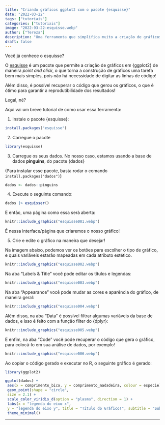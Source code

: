 ```yaml
---
title: "Criando gráficos ggplot2 com o pacote {esquisse}"
date: "2022-03-22"
tags: ["tutoriais"]
categories: ["tutoriais"]
image: "2022-03-22-esquisse.webp"
author: ["Tereza"]
description: "Uma ferramenta que simplifica muito a criação de gráficos em ggplot2"
draft: false
---
```


Você já conhece o esquisse?

O [esquisse](https://cran.r-project.org/web/packages/esquisse/vignettes/get-started.html) é um pacote que permite a criação de gráficos em {ggplot2} de maneira *point and click*, o que torna a construção de gráficos uma tarefa bem mais simples, pois não há necessidade de digitar as linhas de código! 

Além disso, é possível recuperar o código que gerou os gráficos, o que é ótimo para garantir a reprodutibilidade dos resultados!

Legal, né? 

Aqui vai um breve tutorial de como usar essa ferramenta:

1. Instale o pacote {esquisse}:

```r
install.packages("esquisse")
```

2. Carregue o pacote

```r
library(esquisse)
```

3. Carregue os seus dados. No nosso caso, estamos usando a base de dados **pinguins**, do pacote {dados}

(Para instalar esse pacote, basta rodar o comando `install.packages("dados")`)



```r
dados <- dados::pinguins
```

4. Execute o seguinte comando:

```r
dados |> esquisser()
```

E então, uma página como essa será aberta:

```r
knitr::include_graphics("esquisse001.webp")
```

É nessa interface/página que criaremos o nosso gráfico!


5. Crie e edite o gráfico na maneira que desejar! 

Na imagem abaixo, podemos ver os botões para escolher o tipo de gráfico, e quais variáveis estarão mapeadas em cada atributo estético.

```r
knitr::include_graphics("esquisse002.webp")
```

Na aba “Labels & Title” você pode editar os títulos e legendas:

```r
knitr::include_graphics("esquisse003.webp")
```

Na aba “Appearance” você pode mudar as cores e aparência do gráfico, de maneira geral:

```r
knitr::include_graphics("esquisse004.webp")
```

Além disso, na aba “Data” é possível filtrar algumas variáveis da base de dados, e isso é feito com a função filter do {dplyr}:

```r
knitr::include_graphics("esquisse005.webp")
```

E enfim, na aba “Code” você pode recuperar o código que gera o gráfico, para colocá-lo em sua análise de dados, por exemplo!

```r
knitr::include_graphics("esquisse006.webp")
```

Ao copiar o código gerado e executar no R, o seguinte gráfico é gerado:

```r
library(ggplot2)

ggplot(dados) +
 aes(x = comprimento_bico, y = comprimento_nadadeira, colour = especie) +
 geom_point(shape = "circle", 
 size = 2.1) +
 scale_color_viridis_d(option = "plasma", direction = 1) +
 labs(x = "legenda do eixo x", 
 y = "legenda do eixo y", title = "Título do Gráfico!", subtitle = "Subtítulo do Gráfico!") +
 theme_minimal()
```
---
